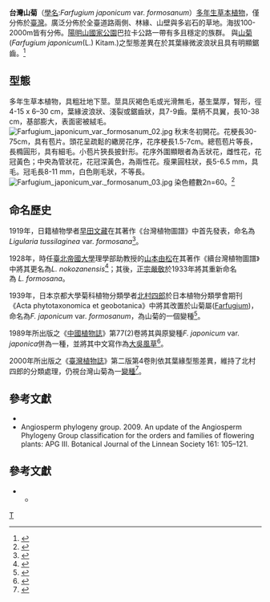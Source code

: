 {{Infraspeciesbox
| genus = Farfugium
| species = japonicum
| varietas = formosanum
| authority = ([[早田文藏|Hayata]]) Kitam., 1939
| image =Farfugium japonicum var. formosanum 01.jpg
| image_caption = 台灣山菊的花序。摄于台湾阳明山国家公园。
}}

'''台灣山菊'''（[[學名|學名]]:''Farfugium japonicum'' var. ''formosanum''）[[多年生草本植物|多年生草本植物]]，僅分佈於[[臺灣|臺灣]]。廣泛分佈於全臺道路兩側、林緣、山壁與多岩石的草地。海拔100-2000m皆有分佈。[[陽明山國家公園|陽明山國家公園]]巴拉卡公路一帶有多且穩定的族群。
與[[大吳風草|山菊]](''Farfugium japonicum ''(L.) Kitam.)之型態差異在於其葉緣微波浪狀且具有明顯鋸齒。<ref>{{cite web |url=http://tai2.ntu.edu.tw/ebook/ebookpage.php?book=Fl.%20Taiwan%202nd%20edit.&volume=4&list=5305# |title=臺灣植物誌第二版 第4卷 |access-date=2017-03-28 |archive-date=2018-10-03 |archive-url=https://web.archive.org/web/20181003063023/http://tai2.ntu.edu.tw/ebook/ebookpage.php?book=Fl.%20Taiwan%202nd%20edit.&volume=4&list=5305 |dead-url=no }}</ref>

==型態==
多年生草本植物，具粗壯地下莖。莖具灰褐色毛或光滑無毛，基生葉厚，腎形，徑4-15 x 6–30 cm，葉緣波浪狀、淺裂或鋸齒狀，具7-9齒。葉柄不具翼，長10-38 cm，基部膨大，表面密被絨毛。
[[File:Farfugium_japonicum_var._formosanum_02.jpg|thumb]]
秋末冬初開花。花梗長30-75cm，具有苞片。頭花呈疏鬆的繖房花序，花序梗長1.5-7cm。總苞苞片等長，長橢圓形，具有細毛。小苞片狹長披針形。花序外圍顯眼者為舌狀花，雌性花，花冠黃色；中央為管狀花，花冠深黃色，為兩性花。瘦果圓柱狀，長5-6.5 mm，具毛。冠毛長8-11 mm，白色剛毛狀，不等長。
[[File:Farfugium_japonicum_var._formosanum_03.jpg|thumb]]
染色體數2n=60。<ref>{{cite web |url=http://ejournal.sinica.edu.tw/bbas/content/1978/1/bot191-05.PDF |title=Peng & Hsu, 1978 |access-date=2017-03-28 |archive-date=2018-10-02 |archive-url=https://web.archive.org/web/20181002005617/http://ejournal.sinica.edu.tw/bbas/content/1978/1/bot191-05.PDF |dead-url=no }}</ref>

==命名歷史==
1919年，日籍植物學者[[早田文藏|早田文藏]]在其著作《台灣植物圖譜》中首先發表，命名為''Ligularia tussilaginea'' var. ''formosana''<ref>{{cite web |url=http://tai2.ntu.edu.tw/ebook/ebookpage.php?volume=8&book=Icon.%20Pl.%20Formos.&page=69 |title=臺灣植物圖譜 Icones Plantarum Formosanarumosa    Vol. 8 |access-date=2017-03-28 |archive-date=2018-10-03 |archive-url=https://web.archive.org/web/20181003072707/http://tai2.ntu.edu.tw/ebook/ebookpage.php?volume=8&book=Icon.%20Pl.%20Formos.&page=69 |dead-url=no }}</ref>。

1928年，時任[[臺北帝國大學|臺北帝國大學]]理學部助教授的[[山本由松|山本由松]]在其著作《續台灣植物圖譜》中將其更名為''L. nokozanensis''<ref>{{cite web |url=http://tai2.ntu.edu.tw/PlantInfo/species-name.php?code=539%20048%2001%201 |title=續臺灣植物圖譜 Supplementa Iconum Plantarum Formosanarum Vol. 4 |access-date=2017-03-28 |archive-date=2018-10-03 |archive-url=https://web.archive.org/web/20181003055252/http://tai2.ntu.edu.tw/PlantInfo/species-name.php?code=539%20048%2001%201 |dead-url=no }}</ref>；其後，[[正宗嚴敬|正宗嚴敬]]於1933年將其重新命名為 ''L. formosana''。

1939年，日本京都大學菊科植物分類學者[[北村四郎|北村四郎]]於日本植物分類學會期刊《Acta phytotaxonomica et geobotanica》中將其改置於山菊屬([[Farfugium|Farfugium]])，命名為''F. japonicum'' var. ''formosanum''，為山菊的一個變種<ref>{{cite web |url=http://tai2.ntu.edu.tw/PlantInfo/species-name.php?code=539%20048%2001%201 |title=臺灣植物資訊整合查詢系統：台灣山菊 |access-date=2017-03-28 |archive-date=2018-10-03 |archive-url=https://web.archive.org/web/20181003055252/http://tai2.ntu.edu.tw/PlantInfo/species-name.php?code=539%20048%2001%201 |dead-url=no }}</ref>。

1989年所出版之《[[中國植物誌|中國植物誌]]》第77(2)卷將其與原變種''F. japonicum'' var. ''japonica''併為一種，並將其中文寫作為[[大吳風草|大吳風草]]<ref>{{cite web |url=http://frps.eflora.cn/frps/Farfugium%20japonicum |title=中国植物志 第77(2)卷 |access-date=2017-03-28 |archive-date=2018-10-02 |archive-url=https://web.archive.org/web/20181002185801/http://frps.eflora.cn/frps/Farfugium%20japonicum |dead-url=no }}</ref>。

2000年所出版之《[[臺灣植物誌|臺灣植物誌]]》第二版第4卷則依其葉緣型態差異，維持了北村四郎的分類處理，仍視台灣山菊為一[[變種|變種]]<ref>{{cite web |url=http://tai2.ntu.edu.tw/ebook/ebookpage.php?book=Fl.%20Taiwan&volume=4&list=10745# |title=臺灣植物誌第二版 第4卷 |access-date=2017-03-28 |archive-date=2018-10-03 |archive-url=https://web.archive.org/web/20181003090814/http://tai2.ntu.edu.tw/ebook/ebookpage.php?book=Fl.%20Taiwan&volume=4&list=10745 |dead-url=no }}</ref>。

==參考文獻==
* {{cite web | url = http://tai2.ntu.edu.tw/ebook/ebookpage.php?volume=4&book=Fl.%20Taiwan%202nd%20edit.&page=964# | title = 台灣山菊 | work = 《[[臺灣植物誌|臺灣植物誌]]》第二版 | publisher = 行政院國家科學委員會 | author = 臺灣植物誌編輯委員會 | accessdate = 2017-03-27 | archive-date = 2018-10-03 | archive-url = https://web.archive.org/web/20181003093837/http://tai2.ntu.edu.tw/ebook/ebookpage.php?volume=4&book=Fl.%20Taiwan%202nd%20edit.&page=964 | dead-url = no }}
* Angiosperm phylogeny group. 2009. An update of the Angiosperm Phylogeny Group classification for the orders and families of flowering plants: APG III. Botanical Journal of the Linnean Society 161: 105–121.

== 參考文獻 ==
** {{cite web | url = http://tai2.ntu.edu.tw/ebook/ebookpage.php?book=Fl.%20Taiwan%202nd%20edit.&volume=4&list=5305 | title = 台灣山菊 | work = 《[[臺灣植物誌|臺灣植物誌]]》第二版 | publisher = 行政院國家科學委員會 | author = 臺灣植物誌編輯委員會 | accessdate = 2017-03-27 | archive-date = 2018-10-03 | archive-url = https://web.archive.org/web/20181003063023/http://tai2.ntu.edu.tw/ebook/ebookpage.php?book=Fl.%20Taiwan%202nd%20edit.&volume=4&list=5305 | dead-url = no }}
{{taxonbar}}

[[Category:大吴风草属|T]]